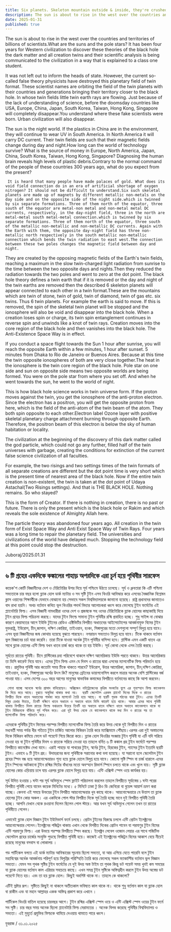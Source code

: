 ```yaml
---
title: Six planets. Skeleton mountain outside & inside, they're crushed into earth's surface
description: The sun is about to rise in the west over the countries and territories of billions of scientists.What are the suns and the pole stars? It has been four years for Western civilization to discover these theories of the black hole the dark matter and all creation twins and their scientific analysis is being communicated to the civilization in a way that is explained to a class one student.
date: 2025-01-31
published: true
---
```


The sun is about to rise in the west over the countries and territories of billions of scientists.What are the suns and the pole stars? It has been four years for Western civilization to discover these theories of the black hole the dark matter and all creation twins and their scientific analysis is being communicated to the civilization in a way that is explained to a class one student.

It was not left out to inform the heads of state. However, the current so-called false theory physicists have destroyed this planetary field of twin format. These scientist names are orbiting the field of the twin planets with their countries and generations bringing their territory closer to the black hole.
In whose twin fields little twin earth rays are flowing. Just because of the lack of understanding of science, before the doomsday countries like USA, Europe, China, Japan, South Korea, Taiwan, Hong Kong, Singapore will completely disappear.You understand where these fake scientists were born. Urban civilization will also disappear.

The sun is the night world. If the plastics in China are in the environment, they will continue to wear UV in South America. In North America it will carry DC current. Their twin fields are such that their magnetic fields change during day and night.How long can the world of technology survive? What is the source of money in Europe, North America, Japan, China, South Korea, Taiwan, Hong Kong, Singapore? Diagnosing the human brain reveals high levels of plastic debris.Contrary to the normal command of the people of these countries 300 years ago, what do you expect from the present?

     It is heard that many people have made palaces of gold. What does its void field connection do in an era of artificial shortage of oxygen nitrogen? It should not be difficult to understand.Six such skeletal planets are made up of magnets by different metallic non-metals on the day side and on the opposite side of the night side.which is twinned by six separate formations. Three of them north of the equator, three south of the equator are metal-non metal and non-metal metal DC currents, respectively, in the day-night field, three in the north are metal-metal south metal-metal connection.which is twinned by six separate formations. Three of them north of the equator, three south of the metallic non-metallic and non-metallic DC currents. Again with the Earth with them, the opposite day-night field has three non-metallic north respectively in the south metallic non-metallic connection which bends the twin radiation to east west.The connection between these two poles changes the magnetic field between day and night.

They are created by the opposing magnetic fields of the Earth's twin fields, reaching a maximum in the slow twin-charged light radiation from sunrise to the time between the two opposite days and nights.Then they reduced the radiation towards the two poles and went to zero at the dot point. The black hole theory defines a twin earth that if it is removed or the day and night of the twin earths are removed then the described 6 skeleton planets will appear connected to each other in a twin format.These are the mountains which are twin of stone, twin of gold, twin of diamond, twin of gas etc. six twins.
Thus 6 twin planets. For example the earth is said to move. If this is removed, the spin of the skeletal twin planet will be stopped and the ionosphere will also be void and disappear into the black hole.
When a creation loses spin or charge, its twin spin entanglement continues in reverse spin and unwinds like a knot of twin rays. Creation moves into the core region of the black hole and then vanishes into the black hole. The Anti-Existence Space Way is in effect.

If you conduct a space flight towards the Sun 1 hour after sunrise, you will reach the opposite Earth within a few minutes, 1 hour after sunset. 5 minutes from Dhaka to Rio de Janeiro or Buenos Aires. Because at this time the twin opposite ionospheres of both are very close together.The heat in the ionosphere is the twin core region of the black hole. Pole star on one side and sun on opposite side means two opposite worlds are being formed. You were on the pole star from where you set off. And when he went towards the sun, he went to the world of night.

This is how black hole science works in twin universe form. If the proton moves against the twin, you get the ionosphere of the anti-proton electron. Since the electron has a positron, you will get the opposite proton from here, which is the field of the anti-atom of the twin beam of the atom. They both spin opposite to each other.Electron label Ozone layer with positive skeletal planetary charge attachment burning through opposite Earth. Therefore, the positron beam of this electron is below the sky of human habitation or locality.

The civilization at the beginning of the discovery of this dark matter called the god particle, which could not go any further, filled half of the twin universes with garbage, creating the conditions for extinction of the current false science civilization of all faculties.

For example, the two risings and two settings times of the twin formats of all separate creations are different but the dot point time is very short which is the  present time of nearest area of the black hole. Now if the entire twin creation is non-existent, the twin is taken at the dot point of  Udaya Astachal(Two Risings settings). And that is THE BLACK HOLE. Nothing remains. So who stayed?

This is the form of Creator. If there is nothing in creation, there is no past or future. There is only the present which is the black hole or Rakim and which reveals the sole existence of Almighty Allah here.

The particle theory was abandoned four years ago. All creation in the twin form of Exist Space Way and Anti Exist Space Way of Twin Rays. Four years was a long time to repair the planetary field. The universities and civilizations of the world have delayed much. Stopping the technology field at this point could stop the destruction.

Juboraj/2025.01.31

---

## ৬ টি গ্রহের একদিকে কঙ্কালের পাহাড় অপরদিকে এরা চূর্ন হয়ে পৃথিবীর সারফেস

কয়েক'শ কোটি বিজ্ঞানীদের দেশ ও টেরিটোরির উপর দিয়ে সূর্য পশ্চিমে উঠতে চলেছে। সূর্য ও ধ্রুবতারা কি এটি পশ্চিমা সভ‍্যতাকে চার বছর হলো ব্ল‍্যাক হোল ডার্ক ম‍্যাটার ও সব সৃষ্টি টুইন এসব থিওরি আবিস্কার করে এসবের বৈজ্ঞানিক বিশ্লেষন ক্লাস ওয়ানের শিক্ষার্থীকে যেভাবে বোঝানো হয় সেভাবে সকল বিশ্ববিদ্যালয়কে জানানো হয়েছে। রাষ্ট্র প্রধানদের জানাতেও বাদ রাখা হয়নি। অথচ বর্তমান কথিত ভূল থিওরির পদার্থ বিদ‍্যার আলোচকরা ধ্বংস করে ফেলেছে টুইন ফর্মেটের এই প্ল‍্যানেটারি ফিল্ড। এসব বিজ্ঞানী নামধারীরা ওদের দেশ ও প্রজন্মকে সহ ওদের টেরিটোরিকে ব্ল‍্যাক হোলের কাছাকাছি দিয়ে টুইন গ্রহের ফিল্ড পরিক্রমা  করছে। যাদের টুইন ফিল্ডে সামান‍্য টুইন পৃথিবীর রশ্মি প্রবাহিত হচ্ছে। শুধু সাইন্স না বোঝার কারণে কেয়ামতের আগে ইউভি টুইনের রেডিও এক্টিভিটির বিপরীত অধাতবের আইসোটোপের   আবর্জনাযুক্ত বিমের টুইন যুক্তরাষ্ট্র, ইউরোপ, চীন,জাপান, দক্ষিণ কোরিয়া, তাইওয়ান, হংকং, সিঙ্গাপুরের মতো দেশগুলো সম্পূর্ণ বিলুপ্ত হয়ে যাবে। এসব ভূয়া বিজ্ঞানীদের জন্ম কোথায় হয়েছে বুঝতে পারছেন। নগরায়ন সভ‍্যতাও বিলুপ্ত হয়ে যাবে। টিকে থাকবে বর্তমান ভুল বিজ্ঞানের চর্চা যারা  করেনি। তারা টিকে যাওয়া অর্ধেক টুইন পৃথিবীর বাসিন্দা হবে।
প্লাস্টিক এমন একটি ধাতব এর সাথে ব্ল‍্যাক হোলের এন্টি ফিল্ড যখন ধাতব চার্জ করে থাকে তা হয় ইউভি। সূর্য কোথা থেকে এসব তৈরি করছে।

সূর্যতো রাতের পৃথিবী। চীনে প্লাস্টিকের দ্রব‍্য পরিবেশে থাকলে দক্ষিণ আমেরিকায় ইউভি পরতে থাকবে। উত্তর আমেরিকায় তা ডিসি কারেন্ট নিয়ে যাবে। এদের টুইন ফিল্ড এমন যে দিবস ও রাতের দ্বারা এসবের ম‍্যাগনেটিক ফিল্ড পরিবর্তন হয়ে যায়। প্রযুক্তির পৃথিবী আর কতোটা সময় টিকে  থাকতে পারবে? ইউরোপ, উত্তর আমেরিকা, জাপান, চীন,দক্ষিণ কোরিয়া, তাইওয়ান, হংকং, সিঙ্গাপুরের অর্থের উৎস কি? মানুষের ব্রেইনের ডায়াগনোসিস করলে মাত্রার অনেক বেশি প্লাস্টিকের বর্জ পাওয়া যায়। এসব দেশের ৩০০ বছর আগের মানুষের স্বাভাবিক কমান্ডের বিপরীতে বর্তমানের কাছে কি আশা করবেন।

     শোনা যাচ্ছে অনেকে স্বর্নের প্রাসাদ বানিয়েছেন। অক্সিজেন নাইট্রোজেনের কৃত্রিম সংকটের যুগে এর শূন‍্যস্হান ফিল্ড কানেকশন কি দিয়ে করে আছে। বুঝতে অসুবিধা থাকার কথা নয়।  ছয়টি স্কেলেটাল এরকম প্ল‍্যানেট দিনের দিকে ও রাতের    বিপরীত দিকে ধাতব অধাতবের পার্থক‍্য করে ম‍্যাগনেট তৈরি হয়ে আছে। যা ছয়টি পৃথক গঠনের দ্বারা টুইন। এদের তিনটি বিষুব রেখার উত্তরে, তিনটি দক্ষিণে ধাতব অধাতব ও অধাতব ধাতব ডিসি কারেন্ট হয়ে থাকে। আবার এদের সাথে পৃথিবী থাকায় বিপরীতে দিবস রাতের ফিল্ডে যথাক্রমে উত্তরে তিনটি হয় অধাতব ধাতব দক্ষিণে ধাতব অধাতব কানেকশনে থাকে যা টুইন বিকিরনকে বাঁকিয়ে পূর্ব পশ্চিম করে। এরা দুই উদয় থেকে যে কানেকশনে থাকে মধ‍্য দিন ও রাতের পর তা  ম‍্যাগনেটিক ফিল্ড পরিবর্তন করে।

এদেরকে পৃথিবীর টুইন ফিল্ডের পরস্পর বিপরীত ম‍্যাগনেটিক ফিল্ড তৈরি করে উদয় থেকে দুই বিপরীত দিন ও রাতের মধ‍্যবর্তী সময় পর্যন্ত ধীর গতিতে টুইন চার্জিত আলোর বিকিরন তৈরি করে ম‍্যাক্সিমামে পৌঁছায়।এরপর এরা দুই অস্তাচলের দিকে বিকিরন কমিয়ে ফেলে ডট পয়েন্টে গিয়ে জিরো করে। ব্ল‍্যাক হোল থিওরির সংজ্ঞায় টুইন পৃথিবী যা এটি যদি সরিয়ে নেওয়া হয় বা টুইন পৃথিবীর দিবস ও রাতকে সরিয়ে নেওয়া হয় তাহলে বর্নিত ৬ টি কঙ্কাল গ্রহ টুইন ফর্মেটে পরস্পর বিপরীতে কানেক্টেড দেখা যাবে।
এরাই পাহাড় যা পাথরের টুইন, স্বর্নের টুইন, হিরকের টুইন, গ‍্যাসের টুইন ইত‍্যাদি ছয়টি টুইন।
এভাবে ৬ টি টুইন গ্রহ। উদাহরনের জন‍্য পৃথিবীকে সরানোর কথা বলা হয়েছে। যা সরানো হলে স্কেলেটাল টুইন গ্রহের স্পিন বন্ধ হয়ে আয়নোস্ফেয়ারও শূন‍্য হয়ে ব্ল‍্যাক হোলে বিলুপ্ত হয়ে যাবে। কোনো সৃষ্টি স্পিন বা চার্জ হারালে এদের টুইন স্পিনের আটকানো টুইন রশ্মির গিটের বাঁধনের মতো অবস্হান রিভার্স স্পিনে চলতে থাকে এবং খুলে যায়। সৃষ্টি ব্ল‍্যাক হোলের কোর এড়িয়ায় চলে যায় এরপর ব্ল‍্যাক হোলে বিলুপ্ত হয়ে যায়। এন্টি এক্সিস্ট স্পেস ওয়ে কার্যকর হয়।

সূর্য উদিত হওয়ার ১ ঘন্টা পর সূর্য অভিমুখে স্পেস ফ্লাইট পরিচালনা করলেন তাহলে বিপরীতে সূর্যাস্তের ১ ঘন্টা পরের বিপরীত পৃথিবী পেয়ে যাবেন কয়েক মিনিটের মধ‍‍্যে। ৫ মিনিটে ঢাকা টু রিও ডি জেনিরো বা বুয়েন্স আয়ার্স ভ্রমণ করা যাচ্ছে। কেননা এই সময়ে উভয়ের টুইন বিপরীত আয়নোস্ফেয়ার খুব কাছে থাকে।
আয়নোস্ফেয়ারে যে উত্তাপ তা ব্ল‍্যাক হোলের টুইন কোর অঞ্চল। এর একদিকে পোল স্টার বিপরীত দিকে সূর্য তৈরি হচ্ছে মানে দুই বিপরীত পৃথিবী তৈরি হচ্ছে। আপনি যেখান থেকে রওয়ানা দিলেন ছিলেন পোল স্টারে। আর যখন সূর্য অভিমুখে গেলেন তখন তা রাতের পৃথিবীতে গেলেন।

এভাবেই ব্ল‍্যাক হোল বিজ্ঞান টুইন ইউনিভার্স ফর্মে চলছে। প্রোটন টুইনের বিরুদ্ধে চললে এন্টি প্রোটন ইলেক্ট্রনের আয়নোস্ফেয়ার পেলেন।ইলেক্ট্রনের পজিট্রন থাকায় এখান থেকে বিপরীত দিকের প্রোটন পাবেন যা পরমাণুর টুইন বিমের এন্টি পরমাণুর ফিল্ড। এরা উভয়ে পরস্পর বিপরীতে স্পিন করছে। ইলেক্ট্রন লেবেল ওজোন লেয়ার এর সাথে পজিটিভ স্কেলেটাল গ্রহের  চার্জের সংযুক্তি পুড়ছে বিপরীত পৃথিবী হয়ে। কাজেই এই ইলেক্ট্রনের পজিট্রন বিমের আকাশ বেয়ে নীচেই রয়েছে মানুষের বসবাস বা লোকালয় ।  

গড পার্টিকেল বলতে এই ডার্ক ম‍্যাটার আবিস্কারের সূচনায় ছিলো সভ‍্যতা, যা আর এগিয়ে যেতে  পারেনি বলে টুইন মহাবিশ্বের অর্ধেক আবর্জনায় পরিপূর্ণ হয়ে  বিলুপ্তির পরিস্হিতি তৈরি করে ফেলেছে সকল ফ‍্যাকাল্টির বর্তমান ভুল বিজ্ঞান সভ‍্যতা।  যেমন সব পৃথক সৃষ্টির টুইন ফর্মেটের যে দুই উদয় অস্ত টাইম তা পৃথক  কিন্তু ডট পয়েন্ট সময় খুবই কম সময়ের যা ব্ল‍্যাক হোলের বর্তমান কাল এরিয়ার  সবচেয়ে কাছে। এখন সমগ্র টুইন সৃষ্টিকে অস্তিত্বহীন করলে টুইন উদয় অস্তের ডট পয়েন্টে নিতে হয়। এবং তা হয় ব্ল‍্যাক হোল। কিছুই অবশিষ্ট থাকে না। তাহলে কে থাকলো?

এটিই স্রষ্টার রূপ। সৃষ্টিতে কিছুই না থাকলে অতীতকাল  ভবিষ‍্যত কাল থাকে না। থাকে শুধু বর্তমান কাল যা ব্ল‍্যাক হোল বা রাকীম এবং যা  মহান আল্লাহর একক অস্তিত্ব প্রকাশ করে এখানে ।

পার্টিকেল থিওরি বাতিল হয়েছে চারবছর আগে। টুইন রশ্মির এক্সিস্ট স্পেস ওয়ে ও এন্টি এক্সিস্ট স্পেস ওয়ের টুইন ফর্মে সব সৃষ্টি। চার বছর সময় অনেক ছিলো প্ল‍্যানেটারি ফিল্ড মেরামতের । অনেক বিলম্ব করেছে পৃথিবীর  বিশ্ববিদ্যালয় ও সভ‍্যতা। এই মুহুর্তে প্রযুক্তির ফিল্ডকে থামিয়ে দেওয়ায়  থামাতে পারে ধ্বংস। 

যুবরাজ / ৩১.০১.২০২৫
